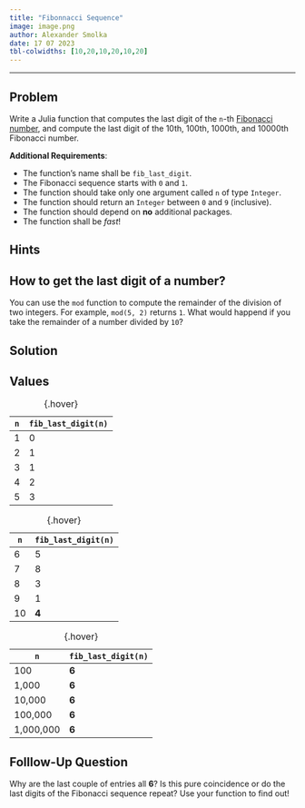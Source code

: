 ```yaml
---
title: "Fibonnacci Sequence"
image: image.png
author: Alexander Smolka
date: 17 07 2023
tbl-colwidths: [10,20,10,20,10,20]
---
```


---

## Problem

Write a Julia function that computes the last digit of the `n`-th [Fibonacci number](https://en.wikipedia.org/wiki/Fibonacci_sequence), and compute the last digit of the 10th, 100th, 1000th, and 10000th Fibonacci number.

**Additional Requirements**:

* The function's name shall be `fib_last_digit`.
* The Fibonacci sequence starts with `0` and `1`.
* The function should take only one argument called `n` of type `Integer`.
* The function should return an `Integer` between `0` and `9` (inclusive).
* The function should depend on **no** additional packages.
* The function shall be *fast*!


## Hints

::: {.callout-note collapse="true" appearance="simple"}
# How to get the last digit of a number?
You can use the `mod` function to compute the remainder of the division of two integers. For example, `mod(5, 2)` returns `1`. What would happend if you take the remainder of a number divided by `10`?
:::


## Solution

::: {.callout-note collapse="true" appearance="simple"}
# Values

::: {layout-ncol=3}

| `n` | `fib_last_digit(n)` |
|---|---|
| 1 | 0 |
| 2 | 1 |
| 3 | 1 |
| 4 | 2 |
| 5 | 3 |

: {.hover}

| `n` | `fib_last_digit(n)` |
|---|---|
| 6 | 5 |
| 7 | 8 |
| 8 | 3 |
| 9 | 1 |
| 10 | **4** |

: {.hover}

| `n` | `fib_last_digit(n)` |
|---|---|
| 100 | **6** |
| 1,000 | **6** |
| 10,000 | **6** |
| 100,000 | **6** |
| 1,000,000 | **6** |

: {.hover}

:::

:::

::: {.callout-note collapse="true" appearance="simple"}
# Folllow-Up Question

Why are the last couple of entries all **6**? Is this pure coincidence or do the last digits of the Fibonacci sequence repeat? Use your function to find out!

:::